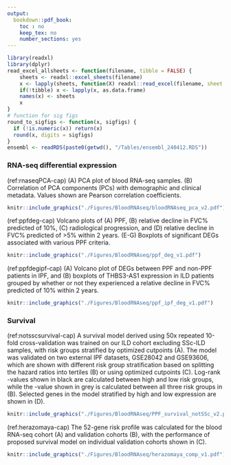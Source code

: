 ```yaml
---
output:
  bookdown::pdf_book:
    toc : no
    keep_tex: no
    number_sections: yes
---
```


```r
library(readxl) 
library(dplyr)
read_excel_allsheets <- function(filename, tibble = FALSE) {
    sheets <- readxl::excel_sheets(filename)
    x <- lapply(sheets, function(X) readxl::read_excel(filename, sheet = X))
    if(!tibble) x <- lapply(x, as.data.frame)
    names(x) <- sheets
    x
}
# function for sig figs
round_to_sigfigs <- function(x, sigfigs) {
  if (!is.numeric(x)) return(x)  
  round(x, digits = sigfigs)
}
ensembl <- readRDS(paste0(getwd(), "/Tables/ensembl_240412.RDS"))
```

<!-- This section is mandatory! -->
\captionsetup{width=6.5in} <!-- makes table caption stays in margins -->

### RNA-seq differential expression

(ref:rnaseqPCA-cap) \textbf{Principal component analysis (PCA) of blood RNA-seq cohort.} (A) PCA plot of blood RNA-seq samples. (B) Correlation of PCA components (PCs) with demographic and clinical metadata. Values shown are Pearson correlation coefficients. 

```r
knitr::include_graphics("./Figures/BloodRNAseq/bloodRNAseq_pca_v2.pdf")
```

\begin{singlespace}
\pagebreak

(ref:ipfvsssc-cap) \textbf{List of top 50 differentially expressed genes between IPF and SSc-ILD.} Results shown are adjusted for race. 

```r
deg_table <- read_excel_allsheets(here::here('Tables', 'BloodRNAseq', "DEG_diagnosis_race_240529.xlsx"))
IPFSSc <- deg_table[["IPFvsSSc"]]
gene_key <- biomaRt::getBM(attributes=c('ensembl_gene_id', 'chromosome_name'), 
      filters = 'ensembl_gene_id', 
      values = IPFSSc$`ensembl_gene_id`,
      mart = ensembl)

IPFSSc <- IPFSSc %>%
  filter(!ensembl_gene_id %in% (gene_key %>% filter(chromosome_name =="Y") %>% pull(ensembl_gene_id))) %>%
  mutate_at(c("logFC","adj.P.Val"), round_to_sigfigs, sigfigs = 3) %>%
  mutate(P.Value=formatC(P.Value, format = "e", digits=2)) %>%
  dplyr::select(ensembl_gene_id, hgnc_symbol, logFC, P.Value, adj.P.Val)

colnames(IPFSSc) <- c("Ensembl ID","Gene","(ref:logfc)", "(ref:p-it)-value", "FDR")

kableExtra::kbl(
  IPFSSc %>% head(n=50),
  longtable = T,
  format = 'latex',
  booktabs = T, 
  #linesep = "",
  align = "llrcc",
  caption="(ref:ipfvsssc-cap)",
  caption.short = "List of IPF vs SSc-ILD DEGs (blood RNA-seq)") %>%
  column_spec(c(1), width="1.2in") %>%
  column_spec(c(2), width="0.7in") %>%
  column_spec(c(3), width="0.6in") %>%
  column_spec(c(4), width="0.6in") %>%
  column_spec(c(5), width="0.6in") %>%
  kableExtra::kable_styling(full_width = F) %>%
  #kableExtra::kable_styling(latex_options = "scale_down") #%>% 
  kableExtra::kable_styling(latex_options = c("HOLD_position", "repeat_header"), font_size = 8) # ensures the table isn't "floated" and pins it to the current location
```

\pagebreak

(ref:ipfsscpathway-cap) \textbf{Top 20 pathways associated with up- and down-regulated SSc-ILD vs IPF differentially expressed genes.} 

```r
sscvsipf_up <- read_xlsx(here::here('Tables', 'BloodRNAseq', "SScvsIPF_up_pathways.xlsx"))
sscvsipf_down <- read_xlsx(here::here('Tables', 'BloodRNAseq', "SScvsIPF_down_pathways.xlsx"))
sscvsipf_up <- sscvsipf_up %>% filter(subcollection %in% c( "GO Biological Process", "Hallmark", "Reactome Pathways", "KEGG Pathways") | collection %in% c("TISSUES"))
sscvsipf_down <- sscvsipf_down %>% filter(subcollection %in% c( "GO Biological Process", "Hallmark", "Reactome Pathways", "KEGG Pathways") | collection %in% c("TISSUES"))

kableExtra::kbl(
  rbind(
    sscvsipf_up %>% mutate(Direction="SSc-ILD Up") %>% dplyr::select(Direction, geneset, fdr) %>% slice(1:20),
    sscvsipf_down %>% mutate(Direction="SSc-ILD Down") %>% dplyr::select(Direction, geneset, fdr) %>% slice(1:20)
      ) %>% 
    mutate(fdr=formatC(fdr, format = "e", digits=2)) %>%
    mutate(geneset = gsub("_", " ", geneset)) %>%
    rename(Pathway = geneset) %>% rename(FDR=fdr),
  longtable = T,
  format = 'latex',
  booktabs = T, 
  #linesep = "",
  align = "llc",
  caption="(ref:ipfsscpathway-cap)",
  caption.short = "Up- and down-regulated SSc-ILD pathways compared to IPF") %>%
  column_spec(column=1, width="1.0in") %>%
  column_spec(column=2, width="4.5in") %>%
  kableExtra::kable_styling(full_width = F) %>%
  #kableExtra::kable_styling(latex_options = "scale_down") #%>% 
  kableExtra::kable_styling(latex_options = c("HOLD_position", "repeat_header"), font_size = 8) # ensures the table isn't "floated" and pins it to the current location
```

\pagebreak

(ref:ILDdeg-cap) \textbf{List of top 5 differentially expressed genes between various ILD subtypes.} Results shown are adjusted for race. 

```r
ild_deg <- rbind(
  deg_table[["IPFvsHP"]] %>% 
    mutate(Comparison = "IPF vs HP") %>% 
    mutate_at(c("logFC","adj.P.Val"), round_to_sigfigs, sigfigs = 3) %>%
    mutate(P.Value=formatC(P.Value, format = "e", digits=2)) %>%
    dplyr::select(Comparison, ensembl_gene_id, hgnc_symbol, logFC, P.Value, adj.P.Val) %>% head(n=5),
  deg_table[["HPvsSScILD"]] %>% 
    mutate(Comparison = "HP vs SSc-ILD") %>% 
    mutate_at(c("logFC","adj.P.Val"), round_to_sigfigs, sigfigs = 3) %>%
    mutate(P.Value=formatC(P.Value, format = "e", digits=2)) %>%
    dplyr::select(Comparison, ensembl_gene_id, hgnc_symbol, logFC, P.Value, adj.P.Val) %>% head(n=5),  
  deg_table[["IPFvsIPAF"]] %>% 
    mutate(Comparison = "IPF vs IPAF") %>% 
    mutate_at(c("logFC","adj.P.Val"), round_to_sigfigs, sigfigs = 3) %>%
    mutate(P.Value=formatC(P.Value, format = "e", digits=2)) %>%
    dplyr::select(Comparison, ensembl_gene_id, hgnc_symbol, logFC, P.Value, adj.P.Val) %>% head(n=5),  
  deg_table[["SScILDvsIPAF"]] %>% 
    mutate(Comparison = "SSc-ILD vs IPAF") %>% 
    mutate_at(c("logFC","adj.P.Val"), round_to_sigfigs, sigfigs = 3) %>%
    mutate(P.Value=formatC(P.Value, format = "e", digits=2)) %>%
    dplyr::select(Comparison, ensembl_gene_id, hgnc_symbol, logFC, P.Value, adj.P.Val) %>% head(n=5),  
  deg_table[["IPFvsRA"]] %>% 
    mutate(Comparison = "IPF vs RA-ILD") %>% 
    mutate_at(c("logFC","adj.P.Val"), round_to_sigfigs, sigfigs = 3) %>%
    mutate(P.Value=formatC(P.Value, format = "e", digits=2)) %>%
    dplyr::select(Comparison, ensembl_gene_id, hgnc_symbol, logFC, P.Value, adj.P.Val) %>% head(n=5),  
  deg_table[["HPvsRA"]] %>% 
    mutate(Comparison = "HP vs RA-ILD") %>% 
    mutate_at(c("logFC","adj.P.Val"), round_to_sigfigs, sigfigs = 3) %>%
    mutate(P.Value=formatC(P.Value, format = "e", digits=2)) %>%
    dplyr::select(Comparison, ensembl_gene_id, hgnc_symbol, logFC, P.Value, adj.P.Val) %>% head(n=5),  
  deg_table[["SScILDvsRA"]] %>% 
    mutate(Comparison = "SSc-ILD vs RA-ILD") %>% 
    mutate_at(c("logFC","adj.P.Val"), round_to_sigfigs, sigfigs = 3) %>%
    mutate(P.Value=formatC(P.Value, format = "e", digits=2)) %>%
    dplyr::select(Comparison, ensembl_gene_id, hgnc_symbol, logFC, P.Value, adj.P.Val) %>% head(n=5)
)

colnames(ild_deg) <- c("Comparison","Ensembl ID","Gene","(ref:logfc)", "(ref:p-it)-value", "FDR")

kableExtra::kbl(
  ild_deg,
  longtable = T,
  format = 'latex',
  booktabs = T, 
  #linesep = "",
  align = "llrcc",
  caption="(ref:ILDdeg-cap)",
  caption.short = "List of DEGs between ILD subtypes (blood RNA-seq)") %>%
  column_spec(c(1), width="1.3in") %>%
  column_spec(c(2), width="1.2in") %>%
  column_spec(c(3), width="0.9in") %>%
  column_spec(c(4), width="0.6in") %>%
  column_spec(c(5), width="0.6in") %>%
  column_spec(c(6), width="0.6in") %>%
  kableExtra::kable_styling(full_width = F) %>%
  #kableExtra::kable_styling(latex_options = "scale_down") #%>% 
  kableExtra::kable_styling(latex_options = c("HOLD_position", "repeat_header"), font_size = 8)  # ensures the table isn't "floated" and pins it to the current location
```

\pagebreak

(ref:degrad-cap) \textbf{List of top 10 differentially expressed genes between radiological patterns.} Results shown are adjusted for race. 

```r
rad_table <- read_excel_allsheets(here::here('Tables', 'BloodRNAseq', "DEG_radiology_race_240529.xlsx"))

rad_deg <- rbind(
   rad_table[["UIPvsHP"]] %>% 
    mutate(Comparison = "UIP vs fHP") %>% 
    mutate_at(c("logFC","adj.P.Val"), round_to_sigfigs, sigfigs = 3) %>%
    mutate(P.Value=formatC(P.Value, format = "e", digits=2)) %>%
    dplyr::select(Comparison, ensembl_gene_id, hgnc_symbol, logFC, P.Value, adj.P.Val) %>% head(n=10),
  rad_table[["UIPvsNSIP"]] %>% 
    mutate(Comparison = "UIP vs NSIP") %>% 
    mutate_at(c("logFC","adj.P.Val"), round_to_sigfigs, sigfigs = 3) %>%
    mutate(P.Value=formatC(P.Value, format = "e", digits=2)) %>%
    dplyr::select(Comparison, ensembl_gene_id, hgnc_symbol, logFC, P.Value, adj.P.Val) %>% head(n=10),  
  rad_table[["HPvsNSIP"]] %>% 
    mutate(Comparison = "fHP vs NSIP") %>% 
    mutate_at(c("logFC","adj.P.Val"), round_to_sigfigs, sigfigs = 3) %>%
    mutate(P.Value=formatC(P.Value, format = "e", digits=2)) %>%
    dplyr::select(Comparison, ensembl_gene_id, hgnc_symbol, logFC, P.Value, adj.P.Val) %>% head(n=10) 
)

colnames(rad_deg) <- c("Comparison","Ensembl ID","Gene","(ref:logfc)", "(ref:p-it)-value", "FDR")

kableExtra::kbl(
  rad_deg,
  longtable = T,
  format = 'latex',
  booktabs = T, 
  #linesep = "",
  align = "lllrcc",
  caption="(ref:degrad-cap)",
  caption.short = "List of DEGs between radiological patterns (blood RNA-seq)") %>%
  column_spec(c(1), width="1.3in") %>%
  column_spec(c(2), width="1.2in") %>%
  column_spec(c(3), width="0.7in") %>%
  column_spec(c(4), width="0.6in") %>%
  column_spec(c(5), width="0.6in") %>%
  column_spec(c(6), width="0.6in") %>%
  kableExtra::kable_styling(full_width = F) %>%
  #kableExtra::kable_styling(latex_options = "scale_down") #%>% 
  kableExtra::kable_styling(latex_options = c("HOLD_position", "repeat_header"), font_size = 8)  # ensures the table isn't "floated" and pins it to the current location
```
\end{singlespace}

\pagebreak

(ref:ppfdeg-cap) \textbf{Differentially expressed genes in PPF.} Volcano plots of (A) PPF, (B) relative decline in FVC% predicted of \underline{>}10\%, (C) radiological progression, and (D) relative decline in FVC% predicted of >5\% within 2 years. (E-G) Boxplots of significant DEGs associated with various PPF criteria. 

```r
knitr::include_graphics("./Figures/BloodRNAseq/ppf_deg_v1.pdf")
```

(ref:ppfdegipf-cap) \textbf{Differentially expressed genes in IPF patients that experience PPF.} (A) Volcano plot of DEGs between PPF and non-PPF patients in IPF, and (B) boxplots of THBS3-AS1 expression in ILD patients grouped by whether or not they experienced a relative decline in FVC\% predicted of \underline{>}10\% within 2 years. 

```r
knitr::include_graphics("./Figures/BloodRNAseq/ppf_ipf_deg_v1.pdf")
```

\begin{singlespace}
\pagebreak

(ref:ppfdegtab-cap) \textbf{List of top 5 differentially expressed genes between patients classified as having PPF or not using INBUILD criteria.} Results shown are adjusted for race. 

```r
ppf <- read_excel_allsheets(here::here('Tables', 'BloodRNAseq', "DEG_INBUILD_240529.xlsx"))

ppf_table <- rbind(
   ppf[["PFILD_all"]] %>% 
    mutate(Comparison = "All ILD") %>% 
    mutate_at(c("logFC","adj.P.Val"), round_to_sigfigs, sigfigs = 3) %>%
    mutate(P.Value=formatC(P.Value, format = "e", digits=2)) %>%
    dplyr::select(Comparison, ensembl_gene_id, hgnc_symbol, logFC, P.Value, adj.P.Val) %>% head(n=5),
  ppf[["PFILD_IPF_race"]] %>% 
    mutate(Comparison = "IPF") %>% 
    mutate_at(c("logFC","adj.P.Val"), round_to_sigfigs, sigfigs = 3) %>%
    mutate(P.Value=formatC(P.Value, format = "e", digits=2)) %>%
    dplyr::select(Comparison, ensembl_gene_id, hgnc_symbol, logFC, P.Value, adj.P.Val) %>% head(n=5),  
  ppf[["PFILD_SScILD_race"]] %>% 
    mutate(Comparison = "SSc-ILD") %>% 
    mutate_at(c("logFC","adj.P.Val"), round_to_sigfigs, sigfigs = 3) %>%
    mutate(P.Value=formatC(P.Value, format = "e", digits=2)) %>%
    dplyr::select(Comparison, ensembl_gene_id, hgnc_symbol, logFC, P.Value, adj.P.Val) %>% head(n=5) ,
  ppf[["PFILD_NSIP_race"]] %>% 
    mutate(Comparison = "NSIP") %>% 
    mutate_at(c("logFC","adj.P.Val"), round_to_sigfigs, sigfigs = 3) %>%
    mutate(P.Value=formatC(P.Value, format = "e", digits=2)) %>%
    dplyr::select(Comparison, ensembl_gene_id, hgnc_symbol, logFC, P.Value, adj.P.Val) %>% head(n=5) 
)

colnames(ppf_table) <- c("Stratification","Ensembl ID","Gene","(ref:logfc)", "(ref:p-it)-value", "FDR")

kableExtra::kbl(
  ppf_table,
  longtable = T,
  format = 'latex',
  booktabs = T, 
  #linesep = "",
  align = "lllrcc",
  caption="(ref:ppfdegtab-cap)",
  caption.short = "List of DEGs between PPF and non-PPF (blood RNA-seq)") %>%
  column_spec(c(1), width="1.0in") %>%
  column_spec(c(2), width="1.2in") %>%
  column_spec(c(3), width="0.8in") %>%
  column_spec(c(4), width="0.6in") %>%
  column_spec(c(5), width="0.6in") %>%
  column_spec(c(6), width="0.6in") %>%
  kableExtra::kable_styling(full_width = F) %>%
  #kableExtra::kable_styling(latex_options = "scale_down") #%>% 
  kableExtra::kable_styling(latex_options = c("HOLD_position", "repeat_header"), font_size = 8)  # ensures the table isn't "floated" and pins it to the current location
```

(ref:ppfradtab-cap) \textbf{List of top 5 differentially expressed genes between patients that do and do not experience radiological progression within 2 years.} Results shown are adjusted for race. 

```r
rad_all <- read_excel_allsheets(here::here('Tables', 'BloodRNAseq', "DEG_rad_progression_2yr_240529.xlsx"))
rad_ipf <- read_excel_allsheets(here::here('Tables', 'BloodRNAseq', "DEG_rad_progression_2yr_IPF_240529.xlsx"))
rad_ssc <- read_excel_allsheets(here::here('Tables', 'BloodRNAseq', "DEG_rad_progression_2yr_SScILD_240529.xlsx"))
rad_nsip <- read_excel_allsheets(here::here('Tables', 'BloodRNAseq', "DEG_rad_progression_2yr_NSIP_240529.xlsx"))
  
rad_prog_table <- rbind(
   rad_all[["rad_progress_race"]] %>% 
    mutate(Comparison = "All ILD") %>% 
    mutate_at(c("logFC","adj.P.Val"), round_to_sigfigs, sigfigs = 3) %>%
    mutate(P.Value=formatC(P.Value, format = "e", digits=2)) %>%
    dplyr::select(Comparison, ensembl_gene_id, hgnc_symbol, logFC, P.Value, adj.P.Val) %>% head(n=5),
  rad_ipf[["rad_progression_race_IPF"]] %>% 
    mutate(Comparison = "IPF") %>% 
    mutate_at(c("logFC","adj.P.Val"), round_to_sigfigs, sigfigs = 3) %>%
    mutate(P.Value=formatC(P.Value, format = "e", digits=2)) %>%
    dplyr::select(Comparison, ensembl_gene_id, hgnc_symbol, logFC, P.Value, adj.P.Val) %>% head(n=5),  
  rad_ssc[["rad_progression_race_SScILD"]] %>%
    mutate(Comparison = "SSc-ILD") %>% 
    mutate_at(c("logFC","adj.P.Val"), round_to_sigfigs, sigfigs = 3) %>%
    mutate(P.Value=formatC(P.Value, format = "e", digits=2)) %>%
    dplyr::select(Comparison, ensembl_gene_id, hgnc_symbol, logFC, P.Value, adj.P.Val) %>% head(n=5) ,
  rad_nsip[["rad_progression_race_NSIP"]] %>% 
    mutate(Comparison = "NSIP") %>% 
    mutate_at(c("logFC","adj.P.Val"), round_to_sigfigs, sigfigs = 3) %>%
    mutate(P.Value=formatC(P.Value, format = "e", digits=2)) %>%
    dplyr::select(Comparison, ensembl_gene_id, hgnc_symbol, logFC, P.Value, adj.P.Val) %>% head(n=5) 
)

colnames(rad_prog_table) <- c("Stratification","Ensembl ID","Gene","(ref:logfc)", "(ref:p-it)-value", "FDR")

kableExtra::kbl(
  rad_prog_table,
  longtable = T,
  format = 'latex',
  booktabs = T, 
  #linesep = "",
  align = "lllrcc",
  caption="(ref:ppfradtab-cap)",
  caption.short = "List of DEGs associated with radiological progression (blood RNA-seq)") %>%
  column_spec(c(1), width="1.0in") %>%
  column_spec(c(2), width="1.2in") %>%
  column_spec(c(3), width="0.8in") %>%
  column_spec(c(4), width="0.6in") %>%
  column_spec(c(5), width="0.6in") %>%
  column_spec(c(6), width="0.6in") %>%
  kableExtra::kable_styling(full_width = F) %>%
  #kableExtra::kable_styling(latex_options = "scale_down") #%>% 
  kableExtra::kable_styling(latex_options = c("HOLD_position", "repeat_header"), font_size = 8)  # ensures the table isn't "floated" and pins it to the current location
```

\end{singlespace}
\pagebreak

### Survival

\begin{singlespace}

(ref:ildsurvivalgenes-cap) \textbf{Genes in the Cox proportional hazards ILD survival model.} 

```r
ild_genes <- read.csv(here::here('Tables', 'BloodRNAseq', "ild_survival_genes.csv"), row.names=1)
ild_genes <- ild_genes %>% mutate_at(c("Overall"), round_to_sigfigs, sigfigs = 3) %>%
  dplyr::select(ensembl_gene_id, hgnc_symbol, Overall)
colnames(ild_genes) <- c("Ensembl ID", "Gene" , "Weight")

kableExtra::kbl(
  ild_genes,
  longtable = T,
  format = 'latex',
  booktabs = T, 
  linesep = "",
  align = "llc",
  caption="(ref:ildsurvivalgenes-cap)",
  caption.short = "ILD survival model genes") %>%
  column_spec(c(1), width="1.0in") %>%
  column_spec(c(2), width="1.0in") %>%
  column_spec(c(3), width="0.6in") %>%
  kableExtra::kable_styling(full_width = F) %>%
  #kableExtra::kable_styling(latex_options = "scale_down") #%>% 
  kableExtra::kable_styling(latex_options = c("HOLD_position", "repeat_header"), font_size = 8)  # ensures the table isn't "floated" and pins it to the current location
```

(ref:notsscsurvivalgenes-cap) \textbf{Genes in the Cox proportional hazards ILD survival model (excluding SSc-ILD).} 

```r
ild_genes <- read.csv(here::here('Tables', 'BloodRNAseq', "ildnotssc_survival_genes.csv"), row.names=1)
ild_genes <- ild_genes %>% mutate_at(c("Overall"), round_to_sigfigs, sigfigs = 3) %>%
  dplyr::select(ensembl_gene_id, hgnc_symbol, Overall)
colnames(ild_genes) <- c("Ensembl ID", "Gene" , "Weight")

kableExtra::kbl(
  ild_genes,
  longtable = T,
  format = 'latex',
  booktabs = T, 
  linesep = "",
  align = "llc",
  caption="(ref:notsscsurvivalgenes-cap)",
  caption.short = "ILD (excluding SSc-ILD) survival model genes") %>%
  column_spec(c(1), width="1.0in") %>%
  column_spec(c(2), width="1.0in") %>%
  column_spec(c(3), width="0.6in") %>%
  kableExtra::kable_styling(full_width = F) %>%
  #kableExtra::kable_styling(latex_options = "scale_down") #%>% 
  kableExtra::kable_styling(latex_options = c("HOLD_position", "repeat_header"), font_size = 8) # ensures the table isn't "floated" and pins it to the current location
```

\end{singlespace}

(ref:notsscsurvival-cap) \textbf{ILD (excluding SSc-ILD) survival model derived from the peripheral transcriptome.} A survival model derived using 50x repeated 10-fold cross-validation was trained on our ILD cohort excluding SSc-ILD samples, with risk groups stratified by optimized cutpoints (A). The model was validated on two external IPF datasets, GSE28042 and GSE93606, which are shown with different risk group stratification based on splitting the hazard ratios into tertiles (B) or using optimized cutpoints (C). Log-rank \textit{P}-values shown in black are calculated between high and low risk groups, while the \textit{P}-value shown in grey is calculated between all three risk groups in (B). Selected genes in the model stratified by high and low expression are shown in (D). 

```r
knitr::include_graphics("./Figures/BloodRNAseq/PPF_survival_notSSc_v2.pdf")
```

(ref:herazomaya-cap) \textbf{Performance of the 52-gene risk profile published by Herazo-Maya \textit{et al.}} The 52-gene risk profile was calculated for the blood RNA-seq cohort (A) and validation cohorts (B), with the performance of proposed survival model on individual validation cohorts shown in (C). 

```r
knitr::include_graphics("./Figures/BloodRNAseq/herazomaya_comp_v1.pdf")
```


